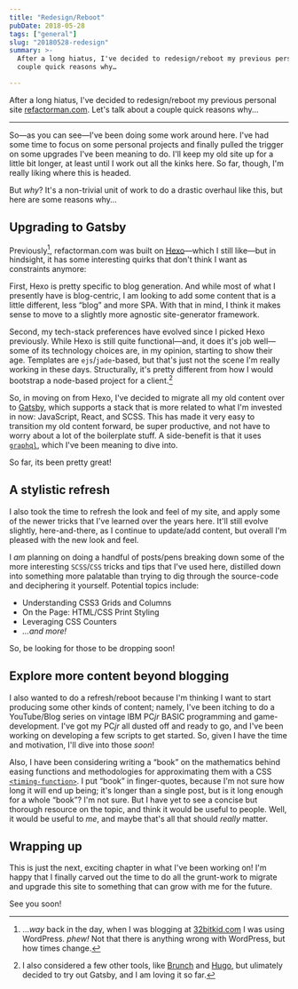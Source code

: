 ```yaml
---
title: "Redesign/Reboot"
pubDate: 2018-05-28
tags: ["general"]
slug: "20180528-redesign"
summary: >-
  After a long hiatus, I've decided to redesign/reboot my previous personal site refactorman.com. Let's talk about a
  couple quick reasons why…

---
```

After a long hiatus, I've decided to redesign/reboot my previous personal site [refactorman.com](http://refactorman.com). Let's talk about a couple quick reasons why…

***

So—as you can see—I've been doing some work around here. I've had some time to focus on some personal projects and finally pulled the trigger on some upgrades I've been meaning to do. I'll keep my old site up for a little bit longer, at least until I work out all the kinks here. So far, though, I'm really liking where this is headed. 

But *why*? It's a non-trivial unit of work to do a drastic overhaul like this, but here are some reasons why…

## Upgrading to Gatsby

Previously[^way-back], refactorman.com was built on [Hexo](https://hexo.io/)—which I still like—but in hindsight, it has some interesting quirks that don't think I want as constraints anymore:

First, Hexo is pretty specific to blog generation. And while most of what I presently have is blog-centric, I am looking to add some content that is a little different, less &ldquo;blog&rdquo; and more SPA. With that in mind, I think it makes sense to move to a slightly more agnostic site-generator framework.

Second, my tech-stack preferences have evolved since I picked Hexo previously. While Hexo is still quite functional—and, it does it's job well—some of its technology choices are, in my opinion, starting to show their age. Templates are `ejs`/`jade`-based, but that's just not the scene I'm really working in these days. Structurally, it's pretty different from how I would bootstrap a node-based project for a client.[^also-considered]

[^also-considered]: I also considered a few other tools, like <a class="no-ref" href="https://brunch.io/">Brunch</a> and <a class="no-ref" href="https://gohugo.io/">Hugo</a>, but ulimately decided to try out Gatsby, and I am loving it so far.

So, in moving on from Hexo, I've decided to migrate all my old content over to [Gatsby](https://www.gatsbyjs.org/), which supports a stack that is more related to what I'm invested in now: JavaScript, React, and SCSS. This has made it very easy to transition my old content forward, be super productive, and not have to worry about a lot of the boilerplate stuff. A side-benefit is that it uses [`graphql`](https://graphql.org/), which I've been meaning to dive into.

So far, its been pretty great!

## A stylistic refresh

I also took the time to refresh the look and feel of my site, and apply some of the newer tricks that I've learned over the years here. It'll still evolve slightly, here-and-there, as I continue to update/add content, but overall I'm pleased with the new look and feel. 

I *am* planning on doing a handful of posts/pens breaking down some of the more interesting `SCSS`/`CSS` tricks and tips that I've used here, distilled down into something more palatable than trying to dig through the source-code and deciphering it yourself. Potential topics include:

- Understanding CSS3 Grids and Columns
- On the Page: HTML/CSS Print Styling
- Leveraging CSS Counters
- *&hellip;and more!*

So, be looking for those to be dropping soon!

## Explore more content beyond blogging

I also wanted to do a refresh/reboot because I'm thinking I want to start producing some other kinds of content; namely, I've been itching to do a YouTube/Blog series on vintage IBM PC*jr* BASIC programming and game-development. I've got my PC*jr* all dusted off and ready to go, and I've been working on developing a few scripts to get started. So, given I have the time and motivation, I'll dive into those *soon*!

Also, I have been considering writing a <q>book</q> on the mathematics behind easing functions and methodologies for approximating them with a CSS [`<timing-function>`](https://developer.mozilla.org/en-US/docs/Web/CSS/timing-function). I put <q>book</q> in finger-quotes, because I'm not sure how long it will end up being; it's longer than a single post, but is it long enough for a whole <q>book</q>? I'm not sure. But I have yet to see a concise but thorough resource on the topic, and think it would be useful to people. Well, it would be useful to *me*, and maybe that's all that should *really* matter.

## Wrapping up

This is just the next, exciting chapter in what I've been working on! I'm happy that I finally carved out the time to do all the grunt-work to migrate and upgrade this site to something that can grow with me for the future.

See you soon!

[^way-back]: &hellip;<em>way</em> back in the day, when I was blogging at <a class="no-ref" href="https://32bitkid.com">32bitkid.com</a> I was using WordPress. <em>*phew!*</em> Not that there is anything wrong with WordPress, but how times change.
